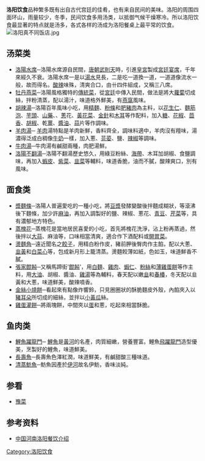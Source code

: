'''洛阳饮食'''品种繁多既有出自古代宫廷的佳肴，也有来自民间的美味。洛阳的周围四面环山，雨量较少，冬季，民间饮食多用汤类，以抵御气候干燥寒冷。所以洛阳饮食最显著的特点就是汤多，各式各样的汤成为洛阳餐桌上最平常的饮食。
[[File:洛阳真不同饭店.jpg|thumb]]

==汤菜类==
* [[洛陽水席|洛陽水席]]─洛陽水席源自民間，[[唐朝|唐朝]][[武則天|武則天]]時，引進[[皇宮|皇宮]]製成[[宮廷宴席|宮廷宴席]]，千年來經久不衰。洛陽水席一是以[[湯水|湯水]]見長，二是吃一道換一道，一道道像流水一般，故而得名。[[酸辣|酸辣]]味殊，清爽合口，由卄四件組成，又稱三八席。
* [[牡丹燕菜|牡丹燕菜]]─洛陽風格獨特的[[傳統菜|傳統菜]]，從[[宮廷|宮廷]]中傳入民間，做法是將大[[蘿蔔|蘿蔔]]切成絲，拌粉清蒸，配以湯汁，味道格外鮮美，有[[燕窩|燕窩]]風味。
* [[胡辣湯|胡辣湯]]─洛陽百年風味小吃，用[[精麵|精麵]]、[[粉條|粉條]]和[[肥豬肉|肥豬肉]]為主料，以[[花生仁|花生仁]]、[[麵筋泡|麵筋泡]]、[[芋頭|芋頭]]、[[山藥|山藥]]、、[[蔥|蔥]]花、[[黃花菜|黃花菜]]、[[金針|金針]]和[[木耳|木耳]]等作配料，加入[[糖|糖]]、[[花椒|花椒]]、[[茴香|茴香]]、[[胡椒|胡椒]]、乾[[薑|薑]]、[[醬油|醬油]]、[[蒜|蒜]]片等作調味。
* [[羊肉湯|羊肉湯]]─ [[羊肉|羊肉]]湯特點是羊肉新鮮，香料齊全，調味料適中，羊肉沒有羶味，湯濃得泛成白稠像[[牛奶|牛奶]]一樣，加入蔥、[[芫荽|芫荽]]、鹽、[[辣椒|辣椒]]等調味。
* [[牛肉湯|牛肉湯]]─牛肉湯有鹹甜兩種，肉肥湯鮮。
* [[洛陽不翻湯|洛陽不翻湯]]─洛陽不翻湯歷史悠久，用綠豆粉絲、[[海帶|海帶]]、木耳加胡椒、食鹽調味，再加入[[蝦皮|蝦皮]]、[[紫菜|紫菜]]、[[韭菜|韭菜]]等輔料，味道香脆，油而不膩，酸辣爽口，別有風味。

==面食类==
* [[漿麵條|漿麵條]]─洛陽人普遍愛吃的一種小吃，將[[豆漿|豆漿]]發酵變酸後拌麵成糊狀，等滾沸後下麵條，加少許[[麻油|麻油]]，再加入調製好的鹽、辣椒、蔥花、[[青豆|青豆]]、[[芹菜|芹菜]]等，具有濃郁地方特色。
* [[蒸槐花|蒸槐花]]─蒸槐花是當地居民喜愛的小吃，首先將槐花洗淨，沾上粉再蒸過，然後拌以[[大蒜|大蒜]]、麻油等，口味相當清爽，適合作下酒配料或[[開胃菜|開胃菜]]。
* [[燙麵角|燙麵角]]─遠近聞名之[[餃子|餃子]]，用精白粉作皮，豬前胛後臀肉作主餡，配以大蔥、[[韭黃|韭黃]]和[[白菜心|白菜心]]等，包成新月形上籠清蒸。燙麵餃薄如紙，色如玉，味道鮮香不膩。
* [[張家餛飩|張家餛飩]]─又稱馬蹄街'[[餛飩|餛飩]]'，用[[白麵|白麵]]、[[雞肉|雞肉]]、[[蝦仁|蝦仁]]、[[粉絲|粉絲]]和[[薄雞蛋餅|薄雞蛋餅]]等作主料，用[[大油|大油]]、胡椒、醬油、[[雞湯|雞湯]]等為輔料，春天配以嫩[[韭|韭]]和[[春椿|春椿]]，冬天配以韭黃和大蔥，味道鮮美，酸辣噴香。
* [[金絲小燒餅|金絲小燒餅]]─看起來有點像炸響鈴，只見圈圈狀的酥脆麵皮外殼，內餡夾入以[[豬耳朵|豬耳朵]]所切成的細絲，並拌以[[小黃瓜|小黃瓜]]絲。
* [[雞蛋灌餅|雞蛋灌餅]]─將兩塊餅，中間夾以[[蛋|蛋]]和蔥，吃起來相當酥脆。

==鱼肉类==
* [[鯉魚躍龍門|鯉魚躍龍門]]─ [[鯉魚|鯉魚]]是[[黃河|黃河]]的名產，肉質細嫩，營養豐富。鯉魚[[飛躍龍門|飛躍龍門]]造型優美，烹製好的鯉魚，味道鮮美。
* [[長壽魚|長壽魚]]─長壽魚色澤紅潤，味道鮮美，有鹹甜酸三種味道。
* [[清蒸魴魚|清蒸魴魚]]─魴魚因產於[[伊河|伊河]]故名伊魴，香味淡純。

==参看==
*[[豫菜|豫菜]]

==参考资料==
*[http://travel.sina.com.cn/food/2008-07-28/14517465.shtml 中国河南洛阳餐饮介绍] {{Wayback|url=http://travel.sina.com.cn/food/2008-07-28/14517465.shtml |date=20200523080704 }}
{{Henan topics}}
[[Category:洛阳饮食|Category:洛阳饮食]]